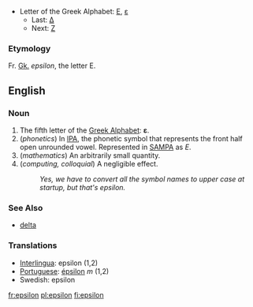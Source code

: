 *Letter of the Greek Alphabet: [[Ε]], [[ε]]
**Last: [[delta|Δ]]
**Next: [[zeta|Ζ]]

=== Etymology ===
Fr. [[Greek|Gk.]] ''epsilon'', the letter Ε.

==English==

===Noun===

#The fifth letter of the [[w:Greek alphabet|Greek Alphabet]]: '''ε'''.
#(''phonetics'') In [[International Phonetic Alphabet|IPA]], the phonetic symbol that represents the front half open unrounded vowel. Represented in [[SAMPA]] as ''E''.
# (''mathematics'') An arbitrarily small quantity.
# (''computing, colloquial'') A negligible effect.
#: ''Yes, we have to convert all the symbol names to upper case at startup, but that's epsilon.''

===See Also===
*[[delta]]

===Translations===
*[[Interlingua]]: epsilon (1,2)
*[[Portuguese]]: [[épsilon]] ''m'' (1,2)
*Swedish: epsilon

[[fr:epsilon]]
[[pl:epsilon]]
[[fi:epsilon]]